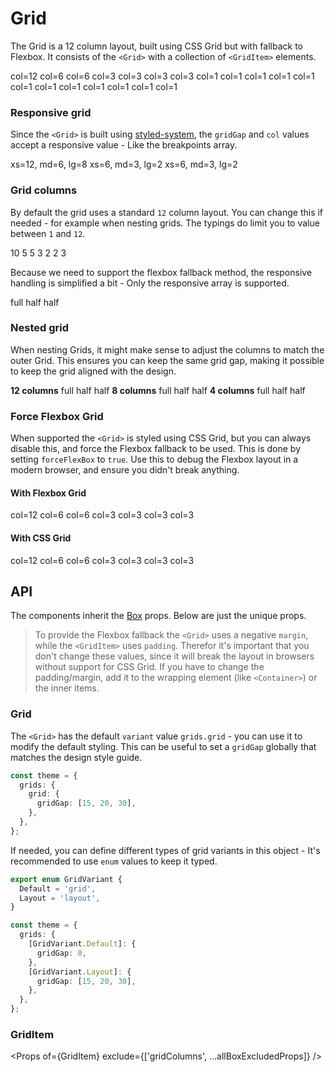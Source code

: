 
<Meta title="Components|Grid" component={Grid} />

# Grid

The Grid is a 12 column layout, built using CSS Grid but with fallback to Flexbox. It consists of
the `<Grid>` with a collection of `<GridItem>` elements.

<Preview>
  <Story name="Basic grid">
    <Grid gridGap="24px">
      <GridItem col={12}>
        <Item>col=12</Item>
      </GridItem>
      <GridItem col={6}>
        <Item>col=6</Item>
      </GridItem>
      <GridItem col={6}>
        <Item>col=6</Item>
      </GridItem>
      <GridItem col={3}>
        <Item>col=3</Item>
      </GridItem>
      <GridItem col={3}>
        <Item>col=3</Item>
      </GridItem>
      <GridItem col={3}>
        <Item>col=3</Item>
      </GridItem>
      <GridItem col={3}>
        <Item>col=3</Item>
      </GridItem>
      <GridItem col={1}>
        <Item>col=1</Item>
      </GridItem>
      <GridItem col={1}>
        <Item>col=1</Item>
      </GridItem>
      <GridItem col={1}>
        <Item>col=1</Item>
      </GridItem>
      <GridItem col={1}>
        <Item>col=1</Item>
      </GridItem>
      <GridItem col={1}>
        <Item>col=1</Item>
      </GridItem>
      <GridItem col={1}>
        <Item>col=1</Item>
      </GridItem>
      <GridItem col={1}>
        <Item>col=1</Item>
      </GridItem>
      <GridItem col={1}>
        <Item>col=1</Item>
      </GridItem>
      <GridItem col={1}>
        <Item>col=1</Item>
      </GridItem>
      <GridItem col={1}>
        <Item>col=1</Item>
      </GridItem>
      <GridItem col={1}>
        <Item>col=1</Item>
      </GridItem>
      <GridItem col={1}>
        <Item>col=1</Item>
      </GridItem>
    </Grid>
  </Story>
</Preview>

### Responsive grid

Since the `<Grid>` is built using [styled-system](), the `gridGap` and `col` values accept a
responsive value - Like the breakpoints array.

<Preview>
  <Story name="Responsive grid">
    <Grid gridGap={[16, 32]}>
      <GridItem col={[12, 6, 8]}>
        <Item>xs=12, md=6, lg=8</Item>
      </GridItem>
      <GridItem col={[6, 3, 2]}>
        <Item>xs=6, md=3, lg=2</Item>
      </GridItem>
      <GridItem col={[6, 3, 2]}>
        <Item>xs=6, md=3, lg=2</Item>
      </GridItem>
    </Grid>
  </Story>
</Preview>

### Grid columns

By default the grid uses a standard `12` column layout. You can change this if needed - for example
when nesting grids. The typings do limit you to value between `1` and `12`.

<Preview>
  <Story name="Grid columns grid">
    <Grid forceFlexBox gridColumns={10} gridGap="24px">
      <GridItem col={10}>
        <Item>10</Item>
      </GridItem>
      <GridItem col={5}>
        <Item>5</Item>
      </GridItem>
      <GridItem col={5}>
        <Item>5</Item>
      </GridItem>
      <GridItem col={3}>
        <Item>3</Item>
      </GridItem>
      <GridItem col={2}>
        <Item>2</Item>
      </GridItem>
      <GridItem col={2}>
        <Item>2</Item>
      </GridItem>
      <GridItem col={3}>
        <Item>3</Item>
      </GridItem>
    </Grid>
  </Story>
</Preview>

Because we need to support the flexbox fallback method, the responsive handling is simplified a
bit - Only the responsive array is supported.

<Preview>
  <Story name="Responsive Grid columns grid">
    <Grid gridColumns={[8, 10, 12]} gridGap="24px">
      <GridItem col={[8, 10, 12]}>
        <Item>full</Item>
      </GridItem>
      <GridItem col={[4, 5, 6]}>
        <Item>half</Item>
      </GridItem>
      <GridItem col={[4, 5, 6]}>
        <Item>half</Item>
      </GridItem>
    </Grid>
  </Story>
</Preview>

### Nested grid

When nesting Grids, it might make sense to adjust the columns to match the outer Grid. This ensures
you can keep the same grid gap, making it possible to keep the grid aligned with the design.

<Preview>
  <Story name="Nested grids">
    <Grid gridColumns={12} gridGap="24px">
      <GridItem col={12}>
        <strong>12 columns</strong>
        <Grid gridColumns={[8, 10, 12]} gridGap="24px">
          <GridItem col={[8, 10, 12]}>
            <Item>full</Item>
          </GridItem>
          <GridItem col={[4, 5, 6]}>
            <Item>half</Item>
          </GridItem>
          <GridItem col={[4, 5, 6]}>
            <Item>half</Item>
          </GridItem>
        </Grid>
      </GridItem>
      <GridItem col={8}>
        <strong>8 columns</strong>
        <Grid gridColumns={8} gridGap="24px">
          <GridItem col={8}>
            <Item sx={{ bg: 'blue', color: 'white' }}>full</Item>
          </GridItem>
          <GridItem col={4}>
            <Item sx={{ bg: 'blue', color: 'white' }}>half</Item>
          </GridItem>
          <GridItem col={4}>
            <Item sx={{ bg: 'blue', color: 'white' }}>half</Item>
          </GridItem>
        </Grid>
      </GridItem>
      <GridItem col={4}>
        <strong>4 columns</strong>
        <Grid gridColumns={4} gridGap="24px">
          <GridItem col={4}>
            <Item sx={{ bg: 'darkred', color: 'white' }}>full</Item>
          </GridItem>
          <GridItem col={2}>
            <Item sx={{ bg: 'darkred', color: 'white' }}>half</Item>
          </GridItem>
          <GridItem col={2}>
            <Item sx={{ bg: 'darkred', color: 'white' }}>half</Item>
          </GridItem>
        </Grid>
      </GridItem>
    </Grid>
  </Story>
</Preview>

### Force Flexbox Grid

When supported the `<Grid>` is styled using CSS Grid, but you can always disable this, and force the
Flexbox fallback to be used. This is done by setting `forceFlexBox` to `true`. Use this to debug the
Flexbox layout in a modern browser, and ensure you didn't break anything.

#### With Flexbox Grid

<Preview name="Forced Flexbox grid">
  <Grid gridGap="24px" forceFlexBox>
    <GridItem col={12}>
      <Item>col=12</Item>
    </GridItem>
    <GridItem col={6}>
      <Item>col=6</Item>
    </GridItem>
    <GridItem col={6}>
      <Item>col=6</Item>
    </GridItem>
    <GridItem col={3}>
      <Item>col=3</Item>
    </GridItem>
    <GridItem col={3}>
      <Item>col=3</Item>
    </GridItem>
    <GridItem col={3}>
      <Item>col=3</Item>
    </GridItem>
    <GridItem col={3}>
      <Item>col=3</Item>
    </GridItem>
  </Grid>
</Preview>

#### With CSS Grid

<Preview name="Forced CSS grid">
  <Grid gridGap="24px" disableGrid={false}>
    <GridItem col={12}>
      <Item>col=12</Item>
    </GridItem>
    <GridItem col={6}>
      <Item>col=6</Item>
    </GridItem>
    <GridItem col={6}>
      <Item>col=6</Item>
    </GridItem>
    <GridItem col={3}>
      <Item>col=3</Item>
    </GridItem>
    <GridItem col={3}>
      <Item>col=3</Item>
    </GridItem>
    <GridItem col={3}>
      <Item>col=3</Item>
    </GridItem>
    <GridItem col={3}>
      <Item>col=3</Item>
    </GridItem>
  </Grid>
</Preview>

## API

The components inherit the [Box](/?path=/docs/components-box--page#props) props. Below are just the
unique props.

> To provide the Flexbox fallback the `<Grid>` uses a negative `margin`, while the `<GridItem>` uses
> `padding`. Therefor it's important that you don't change these values, since it will break the
> layout in browsers without support for CSS Grid. If you have to change the padding/margin, add it
> to the wrapping element (like `<Container>`) or the inner items.

### Grid

<Props of={Grid} exclude={allBoxExcludedProps} />

The `<Grid>` has the default `variant` value `grids.grid` - you can use it to modify the default
styling. This can be useful to set a `gridGap` globally that matches the design style guide.

```typescript
const theme = {
  grids: {
    grid: {
      gridGap: [15, 20, 30],
    },
  },
};
```

If needed, you can define different types of grid variants in this object - It's recommended to use
`enum` values to keep it typed.

```typescript
export enum GridVariant {
  Default = 'grid',
  Layout = 'layout',
}

const theme = {
  grids: {
    [GridVariant.Default]: {
      gridGap: 0,
    },
    [GridVariant.Layout]: {
      gridGap: [15, 20, 30],
    },
  },
};
```

### GridItem

<Props of={GridItem} exclude={['gridColumns', ...allBoxExcludedProps]} />
